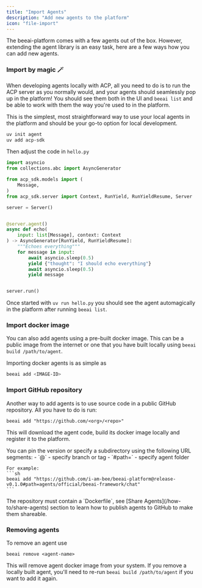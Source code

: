 ```yaml
---
title: "Import Agents"
description: "Add new agents to the platform"
icon: "file-import"
---
```


The beeai-platform comes with a few agents out of the box. However, extending the agent library is an easy task,
here are a few ways how you can add new agents.


### Import by magic 🪄
When developing agents locally with ACP, all you need to do is to run the ACP server as you normally would, and your
agents should seamlessly pop up in the platform! You should see them both in the UI and `beeai list` and be able to
work with them the way you're used to in the platform.

This is the simplest, most straightforward way to use your local agents in the platform and should be your go-to option
for local development.

```sh
uv init agent
uv add acp-sdk
```

Then adjust the code in `hello.py`

```python hello.py
import asyncio
from collections.abc import AsyncGenerator

from acp_sdk.models import (
    Message,
)
from acp_sdk.server import Context, RunYield, RunYieldResume, Server

server = Server()


@server.agent()
async def echo(
    input: list[Message], context: Context
) -> AsyncGenerator[RunYield, RunYieldResume]:
    """Echoes everything"""
    for message in input:
        await asyncio.sleep(0.5)
        yield {"thought": "I should echo everything"}
        await asyncio.sleep(0.5)
        yield message


server.run()
```

Once started with `uv run hello.py` you should see the agent automagically in the platform after running `beeai list`.

### Import docker image
You can also add agents using a pre-built docker image. This can be a public image from the internet or one that you
have built locally using `beeai build /path/to/agent`.

Importing docker agents is as simple as
```sh
beeai add <IMAGE-ID>
```


### Import GitHub repository
Another way to add agents is to use source code in a public GitHub repository. All you have to do is run:
```
beeai add "https://github.com/<org>/<repo>"
```
This will download the agent code, build its docker image locally and register it to the platform.

<Tip>
    You can pin the version or specify a subdirectory using the following URL segments:
    - `@<version>` - specify branch or tag
    - `#path=</sub/directory>` - specify agent folder

    For example:
    ```sh
    beeai add "https://github.com/i-am-bee/beeai-platform@release-v0.1.0#path=agents/official/beeai-framework/chat"
    ```
</Tip>

<Warning>
    The repository must contain a `Dockerfile`, see [Share Agents](/how-to/share-agents) section to learn how to publish
    agents to GitHub to make them shareable.
</Warning>


### Removing agents

To remove an agent use
```
beeai remove <agent-name>
```
This will remove agent docker image from your system. If you remove a locally built agent, you'll need to re-run
`beeai build /path/to/agent` if you want to add it again.